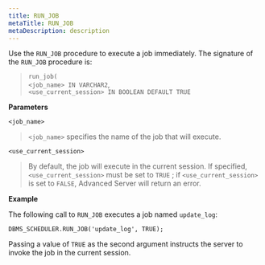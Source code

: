 ```yaml
---
title: RUN_JOB
metaTitle: RUN_JOB
metaDescription: description
---
```


Use the `RUN_JOB` procedure to execute a job immediately. The signature
of the `RUN_JOB` procedure is:

> `run_job(`  
> `<job_name> IN VARCHAR2`,  
> `<use_current_session> IN BOOLEAN DEFAULT TRUE`

**Parameters**

`<job_name>`

> `<job_name>` specifies the name of the job that will execute.

`<use_current_session>`

> By default, the job will execute in the current session. If specified,
> `<use_current_session>` must be set to `TRUE` ; if
> `<use_current_session>` is set to `FALSE`, Advanced Server will return
> an error.

**Example**

The following call to `RUN_JOB` executes a job named `update_log`:

``` text
DBMS_SCHEDULER.RUN_JOB('update_log', TRUE);
```

Passing a value of `TRUE` as the second argument instructs the server to
invoke the job in the current session.
